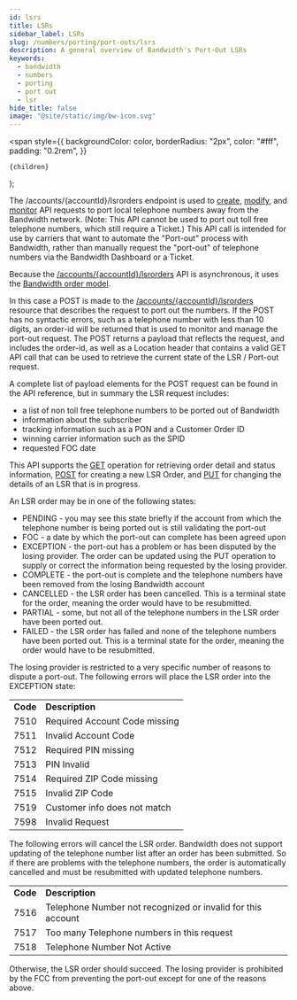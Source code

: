 ```yaml
---
id: lsrs
title: LSRs
sidebar_label: LSRs
slug: /numbers/porting/port-outs/lsrs
description: A general overview of Bandwidth's Port-Out LSRs
keywords:
  - bandwidth
  - numbers
  - porting
  - port out
  - lsr
hide_title: false
image: "@site/static/img/bw-icon.svg"
---
```




  <span
    style={{
      backgroundColor: color,
      borderRadius: "2px",
      color: "#fff",
      padding: "0.2rem",
    }}
  >
    {children}
  </span>
);

The /accounts/{accountId}/lsrorders endpoint is used to [create](/apis/numbers#operation/CreateLsrOrder), [modify](/apis/numbers#operation/UpdateLsrOrder), and [monitor](/apis/numbers#operation/ReadLsrOrder) API requests to port local telephone numbers away from the Bandwidth network. (Note: This API cannot be used to port out toll free telephone numbers, which still require a Ticket.) This API call is intended for use by carriers that want to automate the "Port-out" process with Bandwidth, rather than manually request the "port-out" of telephone numbers via the Bandwidth Dashboard or a Ticket.

Because the [/accounts/{accountId}/lsrorders](/apis/numbers#operation/CreateLsrOrder) API is asynchronous, it uses the [Bandwidth order model](/docs/numbers/guides/porting/orderModel.mdx).

In this case a POST is made to the [/accounts/{accountId}/lsrorders](/apis/numbers#operation/CreateLsrOrder) resource that describes the request to port out the numbers. If the POST has no syntactic errors, such as a telephone number with less than 10 digits, an order-id will be returned that is used to monitor and manage the port-out request. The POST returns a payload that reflects the request, and includes the order-id, as well as a Location header that contains a valid GET API call that can be used to retrieve the current state of the LSR / Port-out request.

A complete list of payload elements for the POST request can be found in the API reference, but in summary the LSR request includes:

- a list of non toll free telephone numbers to be ported out of Bandwidth
- information about the subscriber
- tracking information such as a PON and a Customer Order ID
- winning carrier information such as the SPID
- requested FOC date

This API supports the [GET](/apis/numbers#operation/ReadLsrOrder) operation for retrieving order detail and status information, [POST](/apis/numbers#operation/CreateLsrOrder) for creating a new LSR Order, and [PUT](/apis/numbers#operation/UpdateLsrOrder) for changing the details of an LSR that is in progress.

An LSR order may be in one of the following states:

- PENDING - you may see this state briefly if the account from which the telephone number is being ported out is still validating the port-out
- FOC - a date by which the port-out can complete has been agreed upon
- EXCEPTION - the port-out has a problem or has been disputed by the losing provider. The order can be updated using the PUT operation to supply or correct the information being requested by the losing provider.
- COMPLETE - the port-out is complete and the telephone numbers have been removed from the losing Bandwidth account
- CANCELLED - the LSR order has been cancelled. This is a terminal state for the order, meaning the order would have to be resubmitted.
- PARTIAL - some, but not all of the telephone numbers in the LSR order have been ported out.
- FAILED - the LSR order has failed and none of the telephone numbers have been ported out. This is a terminal state for the order, meaning the order would have to be resubmitted.

The losing provider is restricted to a very specific number of reasons to dispute a port-out. The following errors will place the LSR order into the EXCEPTION state:

<table>
  <tr>
    <td>
      <strong>Code</strong>
    </td>
    <td>
      <strong>Description</strong>
    </td>
  </tr>
  <tr>
    <td>7510</td>
    <td>Required Account Code missing</td>
  </tr>
  <tr>
    <td>7511</td>
    <td>Invalid Account Code</td>
  </tr>
  <tr>
    <td>7512</td>
    <td>Required PIN missing</td>
  </tr>
  <tr>
    <td>7513</td>
    <td>PIN Invalid</td>
  </tr>
  <tr>
    <td>7514</td>
    <td>Required ZIP Code missing</td>
  </tr>
  <tr>
    <td>7515</td>
    <td>Invalid ZIP Code</td>
  </tr>
  <tr>
    <td>7519</td>
    <td>Customer info does not match</td>
  </tr>
  <tr>
    <td>7598</td>
    <td>Invalid Request</td>
  </tr>
</table>

The following errors will cancel the LSR order. Bandwidth does not support updating of the telephone number list after an order has been submitted. So if there are problems with the telephone numbers, the order is automatically cancelled and must be resubmitted with updated telephone numbers.

<table>
  <tr>
    <td>
      <strong>Code</strong>
    </td>
    <td>
      <strong>Description</strong>
    </td>
  </tr>
  <tr>
    <td>7516</td>
    <td>Telephone Number not recognized or invalid for this account</td>
  </tr>
  <tr>
    <td>7517</td>
    <td>Too many Telephone numbers in this request</td>
  </tr>
  <tr>
    <td>7518</td>
    <td>Telephone Number Not Active</td>
  </tr>
</table>

Otherwise, the LSR order should succeed. The losing provider is prohibited by the FCC from preventing the port-out except for one of the reasons above.
